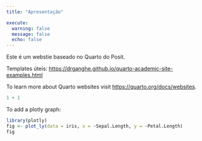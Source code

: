 ```yaml
---
title: "Apresentação"

execute: 
  warning: false
  message: false
  echo: false
---
```


Este é um webstie baseado no Quarto do Posit.

Templates úteis: <https://drganghe.github.io/quarto-academic-site-examples.html>

To learn more about Quarto websites visit <https://quarto.org/docs/websites>.

```r
1 + 1
```

To add a plotly graph:

```r
library(plotly)
fig <- plot_ly(data = iris, x = ~Sepal.Length, y = ~Petal.Length)
fig

```
